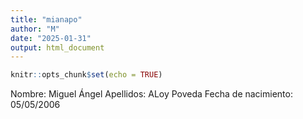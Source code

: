 ```yaml
---
title: "mianapo"
author: "M"
date: "2025-01-31"
output: html_document
---
```


```r
knitr::opts_chunk$set(echo = TRUE)
```

Nombre: Miguel Ángel
Apellidos: ALoy Poveda
Fecha de nacimiento: 05/05/2006
